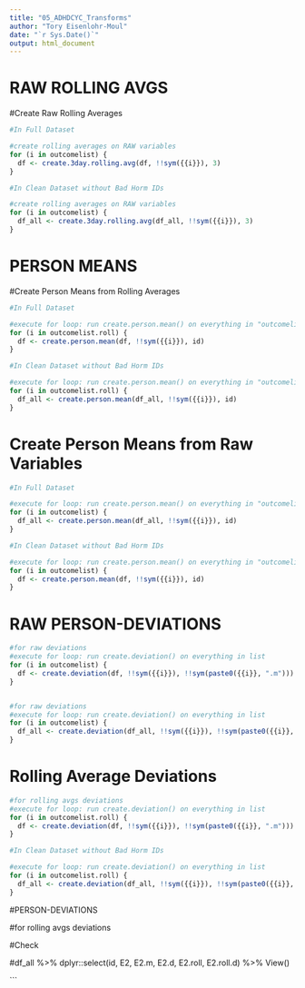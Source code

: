 ```yaml
---
title: "05_ADHDCYC_Transforms"
author: "Tory Eisenlohr-Moul"
date: "`r Sys.Date()`"
output: html_document
---
```


# RAW ROLLING AVGS

#Create Raw Rolling Averages

```r

#In Full Dataset

#create rolling averages on RAW variables
for (i in outcomelist) {
  df <- create.3day.rolling.avg(df, !!sym({{i}}), 3)
}

#In Clean Dataset without Bad Horm IDs

#create rolling averages on RAW variables
for (i in outcomelist) {
  df_all <- create.3day.rolling.avg(df_all, !!sym({{i}}), 3)
}

```

# PERSON MEANS

#Create Person Means from Rolling Averages
```r

#In Full Dataset

#execute for loop: run create.person.mean() on everything in "outcomelist.roll"
for (i in outcomelist.roll) {
  df <- create.person.mean(df, !!sym({{i}}), id)
}

#In Clean Dataset without Bad Horm IDs

#execute for loop: run create.person.mean() on everything in "outcomelist.roll"
for (i in outcomelist.roll) {
  df_all <- create.person.mean(df_all, !!sym({{i}}), id)
}


```

# Create Person Means from Raw Variables
```r

#In Full Dataset

#execute for loop: run create.person.mean() on everything in "outcomelist"
for (i in outcomelist) {
  df_all <- create.person.mean(df_all, !!sym({{i}}), id)
}

#In Clean Dataset without Bad Horm IDs

#execute for loop: run create.person.mean() on everything in "outcomelist"
for (i in outcomelist) {
  df <- create.person.mean(df, !!sym({{i}}), id)
}

```


# RAW PERSON-DEVIATIONS

```r

#for raw deviations
#execute for loop: run create.deviation() on everything in list
for (i in outcomelist) {
  df <- create.deviation(df, !!sym({{i}}), !!sym(paste0({{i}}, ".m")))
}


#for raw deviations
#execute for loop: run create.deviation() on everything in list
for (i in outcomelist) {
  df_all <- create.deviation(df_all, !!sym({{i}}), !!sym(paste0({{i}}, ".m")))
}

```

# Rolling Average Deviations
```r

#for rolling avgs deviations
#execute for loop: run create.deviation() on everything in list
for (i in outcomelist.roll) {
  df <- create.deviation(df, !!sym({{i}}), !!sym(paste0({{i}}, ".m")))
}

#In Clean Dataset without Bad Horm IDs

#execute for loop: run create.deviation() on everything in list
for (i in outcomelist.roll) {
  df_all <- create.deviation(df_all, !!sym({{i}}), !!sym(paste0({{i}}, ".m")))
}
```







#PERSON-DEVIATIONS

#for rolling avgs deviations



#Check 

#df_all %>% dplyr::select(id, E2, E2.m, E2.d, E2.roll, E2.roll.d) %>% View()

```
